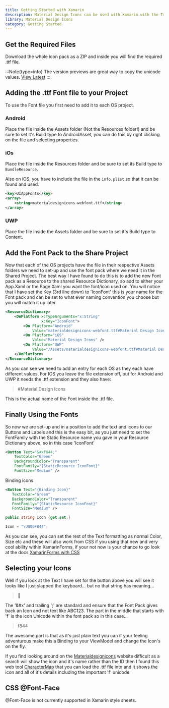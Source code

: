 ```yaml
---
title: Getting Started with Xamarin
description: Material Design Icons can be used with Xamarin with the TrueType files.
library: Material Design Icons
category: Getting Started
---
```


## Get the Required Files

Download the whole icon pack as a ZIP and inside you will find the required .ttf file.

:::Note{type=info}
The version previews are great way to copy the unicode values. [View Latest](https://pictogrammers.github.io/@mdi/font/{{version}}/)
:::

## Adding the .ttf Font file to your Project

To use the Font file you first need to add it to each OS project.

### Android

Place the file inside the Assets folder (Not the Resources folder!) and be sure to set it's Build type to AndroidAsset, you can do this by right clicking on the file and selecting properties.

### iOs

Place the file inside the Resources folder and be sure to set its Build type to `BundleResource`.

Also on iOS, you have to include the file in the `info.plist` so that it can be found and used.

```xml
<key>UIAppFonts</key>
<array>
    <string>materialdesignicons-webfont.ttf</string>
</array>
```

### UWP

Place the file inside the Assets folder and be sure to set it's Build type to Content.

## Add the Font Pack to the Share Project

Now that each of the OS projects have the file in their respective Assets folders we need to set-up and use the font pack where we need it in the Shared Project. The best way I have found to do this is to add the new Font pack as a Resource to the shared Resource Dictionary, so add to either your App.Xaml or the Page.Xaml you want the font/icon used on. You will notice that I have set the Key (3rd line down) to 'IconFont' this is your name for the Font pack and can be set to what ever naming convention you choose but you will match it up later.

```xml
<ResourceDictionary>
    <OnPlatform x:TypeArguments="x:String"
                x:Key="IconFont">
        <On Platform="Android"
            Value="materialdesignicons-webfont.ttf#Material Design Icons" />
        <On Platform="iOS"
            Value="Material Design Icons" />
        <On Platform="UWP"
            Value="/Assets/materialdesignicons-webfont.ttf#Material Design Icons" />
    </OnPlatform>
</ResourceDictionary>
```

As you can see we need to add an entry for each OS as they each have different values.  For IOS you leave the file extension off, but for Android and UWP it needs the .ttf extension and they also have:

> #Material Design Icons

This is the actual name of the Font inside the .ttf file.

## Finally Using the Fonts

So now we are set-up and in a position to add the text and icons to our Buttons and Labels and this is the easy bit, as you just need to set the FontFamily with the Static Resource name you gave in your Resource Dictionary above, so in this case 'IconFont'

```xml
<Button Text="&#xf844;"
    TextColor="Green"
    BackgroundColor="Transparent"
    FontFamily="{StaticResource IconFont}"
    FontSize="Medium" />
```

Binding icons

 ```xml
<Button Text="{Binding Icon}"
    TextColor="Green"
    BackgroundColor="Transparent"
    FontFamily="{StaticResource IconFont}"
    FontSize="Medium" />
```

 ```c#
public string Icon {get;set;}

Icon = "\U000F844";
```

As you can see, you can set the rest of the Text formatting as normal Color, Size etc and these will also work from CSS if you using that new and very cool ability within XamarinForms, if your not now is your chance to go look at the docs [XamarinForms with CSS](https://docs.microsoft.com/en-us/xamarin/xamarin-forms/user-interface/styles/css/)

## Selecting your Icons

Well if you look at the Text I have set for the button above you will see it looks like I just slapped the keyboard... but no that string has meaning...

> &#xf4ab;

The '&#x' and trailing ';' are standard and ensure that the Font Pack gives back an Icon and not text like ABC123. The part in the middle that starts with 'f' is the icon Unicode within the font pack so in this case...

> f844

The awesome part is that as it's just plain text you can if your feeling adventurous make this a Binding to your ViewModel and change the Icon's on the fly.

If you find looking around on the [Materialdesignicons](https://materialdesignicons.com/) website difficult as a search will show the icon and it's name rather than the ID then I found this web tool [CharacterMap](http://bluejamesbond.github.io/CharacterMap/) that you can load the .ttf file into and it shows the icon and all of it's details including the important 'f' unicode

## CSS @Font-Face

@Font-Face is not currently supported in Xamarin style sheets.
